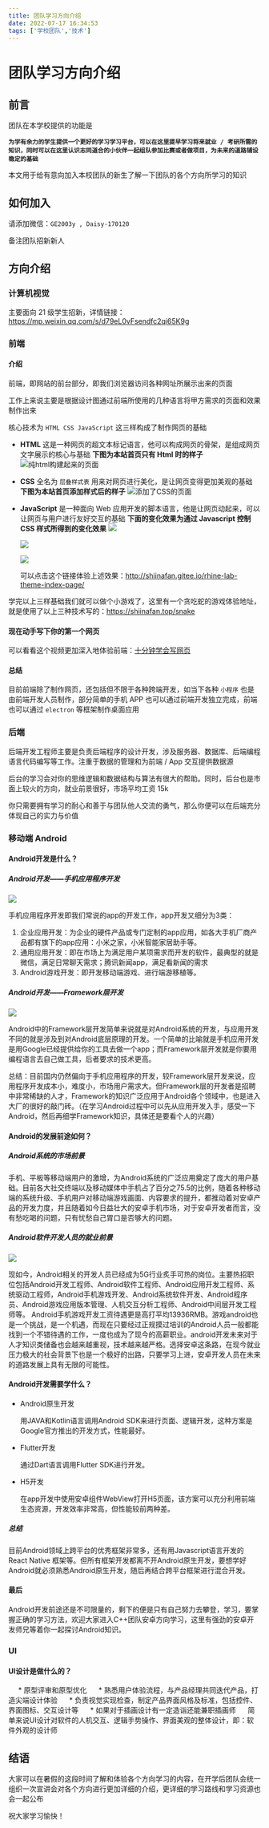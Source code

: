 ```yaml
---
title: 团队学习方向介绍
date: 2022-07-17 16:34:53
tags: ['学校团队','技术']
---
```



# 团队学习方向介绍

## 前言

团队在本学校提供的功能是 

**`为学有余力的学生提供一个更好的学习学习平台，可以在这里提早学习将来就业 / 考研所需的知识，同时可以在这里认识志同道合的小伙伴一起组队参加比赛或者做项目，为未来的道路铺设稳定的基础`**

本文用于给有意向加入本校团队的新生了解一下团队的各个方向所学习的知识

## 如何加入

请添加微信：`GE2003y , Daisy-170120`

备注团队招新新人

## 方向介绍

### 计算机视觉

主要面向 21 级学生招新，详情链接：https://mp.weixin.qq.com/s/d79eL0vFsendfc2qi65K9g

### 前端

#### 介绍

前端，即网站的前台部分，即我们浏览器访问各种网址所展示出来的页面

工作上来说主要是根据设计图通过前端所使用的几种语言将甲方需求的页面和效果制作出来

核心技术为 `HTML CSS JavaScript` 这三样构成了制作网页的基础

- **HTML**
  这是一种网页的超文本标记语言，他可以构成网页的骨架，是组成网页文字展示的核心与基础
  **下图为本站首页只有 Html 时的样子**
  ![纯html构建起来的页面](Web1.webp)
- **CSS**
  全名为 `层叠样式表` 用来对网页进行美化，是让网页变得更加美观的基础
  **下图为本站首页添加样式后的样子**
  ![添加了CSS的页面](Web2.webp)
- **JavaScript**
  是一种面向 Web 应用开发的脚本语言，他是让网页动起来，可以让网页与用户进行友好交互的基础
  **下面的变化效果为通过 Javascript 控制 CSS 样式所得到的变化效果**
  ![](unactive.webp)

  ![](preload.webp)

  ![](done.webp)

  可以点击这个链接体验上述效果：http://shiinafan.gitee.io/rhine-lab-theme-index-page/

学完以上三样基础我们就可以做个小游戏了，这里有一个贪吃蛇的游戏体验地址，就是使用了以上三种技术写的：https://shiinafan.top/snake

#### 现在动手写下你的第一个网页

可以看看这个视频更加深入地体验前端：[十分钟学会写网页](https://www.bilibili.com/video/BV1hY411j7UM)

#### 总结

目前前端除了制作网页，还包括但不限于各种跨端开发，如当下各种 `小程序` 也是由前端开发人员制作，部分简单的手机 APP 也可以通过前端开发独立完成，前端也可以通过 `electron` 等框架制作桌面应用

### 后端

后端开发工程师主要是负责后端程序的设计开发，涉及服务器、数据库、后端编程语言代码编写等工作。注重于数据的管理和为前端 / App 交互提供数据源

后台的学习会对你的思维逻辑和数据结构与算法有很大的帮助。同时，后台也是市面上较火的方向，就业前景很好，市场平均工资 15k 

你只需要拥有学习的耐心和善于与团队他人交流的勇气，那么你便可以在后端充分体现自己的实力与价值

### 移动端 Android

#### Android开发是什么？

##### Android开发——手机应用程序开发

<div class='tac'>
<Image src={import('./Android/1.jpg')} width={1200} height='unset' />
</div>

手机应用程序开发即我们常说的app的开发工作，app开发又细分为3类：

1. 企业应用开发：为企业的硬件产品或专门定制的app应用，如各大手机厂商产品都有旗下的app应用：小米之家，小米智能家居助手等。
2. 通用应用开发：即在市场上为满足用户某项需求而开发的软件，最典型的就是微信，满足日常聊天需求；腾讯新闻app，满足看新闻的需求
3. Android游戏开发：即开发移动端游戏、进行端游移植等。

##### Android开发——Framework层开发

<div class='tac'>
<Image src={import('./Android/2.jpg')} width={1200} height='unset' />
</div>

Android中的Framework层开发简单来说就是对Android系统的开发，与应用开发不同的就是涉及到对Android底层原理的开发。一个简单的比喻就是手机应用开发是用Google已经提供给你的工具去做一个app；而Framework层开发就是你要用编程语言去自己做工具，后者要求的技术更高。

总结：目前国内仍然偏向于手机应用程序的开发，较Framework层开发来说，应用程序开发成本小，难度小，市场用户需求大。但Framework层的开发者是招聘中非常稀缺的人才，Framework的知识广泛应用于Android各个领域中，也是进入大厂的很好的敲门砖。（在学习Android过程中可以先从应用开发入手，感受一下Android，然后再细学Framework知识，具体还是要看个人的兴趣）

#### Android的发展前途如何？

##### Android系统的市场前景

手机、平板等移动端用户的激增，为Android系统的广泛应用奠定了庞大的用户基础。目前各大社交终端以及移动媒体中手机占了百分之75.5的比例，随着各种移动端的系统升级、手机用户对移动端游戏画面、内容要求的提升，都推动着对安卓产品的开发力度，并且随着如今日益壮大的安卓手机市场，对于安卓开发者而言，没有愁吃喝的问题，只有忧愁自己胃口是否够大的问题。

##### Android软件开发人员的就业前景

<div class='tac'>
<Image src={import('./Android/3.jpg')} width={1200} height='unset' />
</div>

现如今，Android相关的开发人员已经成为5G行业炙手可热的岗位。主要热招职位包括Android开发工程师、Android软件工程师、Android应用开发工程师、系统驱动工程师，Android手机游戏开发、Android系统软件开发、Android程序员、Android游戏应用版本管理、人机交互分析工程师、Android中间层开发工程师等。 Android手机游戏开发工资待遇更是高打平均13936RMB。游戏android也是一个挑战，是一个机遇，而现在只要经过正规摸过培训的Android人员一般都能找到一个不错待遇的工作，一度也成为了现今的高薪职业。android开发未来对于人才知识类储备也会越来越重视，技术越来越严格。选择安卓这条路，在现今就业压力极大的社会背景下也是一个极好的出路，只要学习上进，安卓开发人员在未来的道路发展上具有无限的可能性。

#### Android开发需要学什么？
- Android原生开发

  用JAVA和Kotlin语言调用Android SDK来进行页面、逻辑开发，这种方案是Google官方推出的开发方式，性能最好。

- Flutter开发

  通过Dart语言调用Flutter SDK进行开发。

- H5开发

  在app开发中使用安卓组件WebView打开H5页面，该方案可以充分利用前端生态资源，开发效率非常高，但性能较前两种差。
  
##### 总结

目前Android领域上跨平台的优秀框架非常多，还有用Javascript语言开发的 React Native 框架等。但所有框架开发都离不开Android原生开发，要想学好Android就必须熟悉Android原生开发，随后再结合跨平台框架进行混合开发。

#### 最后
Android开发前途还是不可限量的，剩下的便是只有自己努力去攀登，学习，要掌握正确的学习方法，欢迎大家进入C++团队安卓方向学习，这里有强劲的安卓开发师兄等着你一起探讨Android知识。

### UI

#### UI设计是做什么的？
     * 原型评审和原型优化
     * 熟悉用户体验流程，与产品经理共同迭代产品，打造尖端设计体验
     * 负责视觉实现检查，制定产品界面风格及标准，包括控件、界面图标、交互设计等
     * 如果对于插画设计有一定造诣还能兼职插画师
     简单来说UI设计对软件的人机交互、逻辑手势操作、界面美观的整体设计，即：软件外观的设计师

## 结语

大家可以在暑假的这段时间了解和体验各个方向学习的内容，在开学后团队会统一组织一次宣讲会对各个方向进行更加详细的介绍，更详细的学习路线和学习资源也会一起公布

祝大家学习愉快！